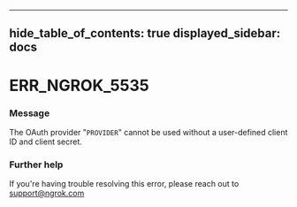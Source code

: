 

---
hide_table_of_contents: true
displayed_sidebar: docs
---


# ERR_NGROK_5535

### Message
The OAuth provider "`PROVIDER`" cannot be used without a user-defined client ID and client secret.

<ErrorDetails error="err_ngrok_5535" />



### Further help
If you're having trouble resolving this error, please reach out to [support@ngrok.com](mailto:support@ngrok.com?subject=Help%20with%20ERR_NGROK_5535)


